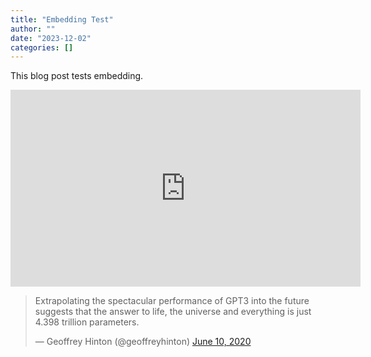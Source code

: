 ---
title: "Embedding Test"
author: ""
date: "2023-12-02"
categories: []
---

This blog post tests embedding.

<iframe width="560" height="315" src="https://www.youtube.com/embed/7Pq-S557XQU?si=-0fFDgVbxt1q936o" title="YouTube video player" frameborder="0" allow="accelerometer; autoplay; clipboard-write; encrypted-media; gyroscope; picture-in-picture; web-share" allowfullscreen></iframe>

<blockquote class="twitter-tweet"><p lang="en" dir="ltr">Extrapolating the spectacular performance of GPT3 into the future suggests that the answer to life, the universe and everything is just 4.398 trillion parameters.</p>&mdash; Geoffrey Hinton (&commat;geoffreyhinton) <a href="https://twitter.com/geoffreyhinton/status/1270814602931187715">June 10, 2020</a></blockquote> <script async src="https://platform.twitter.com/widgets.js" charset="utf-8"></script>
